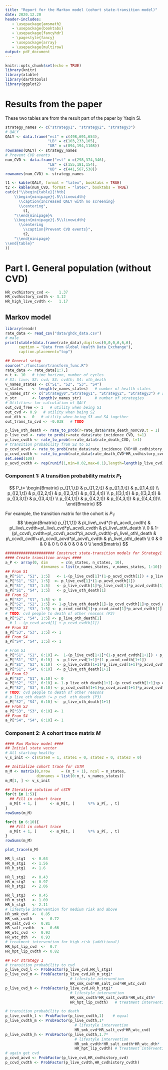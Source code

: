 ```yaml
---
title: "Report for the Markov model (cohort state-transition model)"
date: 2020.12.20
header-includes:
   - \usepackage{amsmath}
   - \usepackage{booktabs}
   - \usepackage{fancyhdr}
   - \pagestyle{fancy}
   - \usepackage{array}
   - \usepackage{multirow}
output: pdf_document
---
```

```r
knitr::opts_chunk$set(echo = TRUE)
library(knitr)
library(xtable)
library(darthtools)
library(ggplot2)
```


# Results from the paper

These two tables are from the result part of the paper by Yaqin Si.
```r
strategy_names <- c("strategy1", "strategy2", "strategy3")
# QALY
QALY <- data.frame("est" = c(498,691,654),
                   "LB" = c(103,233,105),
                   "UB" = c(894,194,1108))
rownames(QALY) <- strategy_names
# Prevent CVD events
num_CVD <- data.frame("est" = c(298,374,346),
                   "LB" = c(155,181,154),
                   "UB" = c(441,567,538))
rownames(num_CVD) <- strategy_names
```

```r
t1 <- kable(QALY, format = "latex", booktabs = TRUE)
t2 <- kable(num_CVD, format = "latex", booktabs = TRUE)
cat(c("\\begin{table}[!htb]
    \\begin{minipage}{.5\\linewidth}
      \\caption{Increased QALY with no screening}
      \\centering",
        t1,
    "\\end{minipage}%
    \\begin{minipage}{.5\\linewidth}
      \\centering
        \\caption{Prevent CVD events}",
        t2,
    "\\end{minipage} 
\\end{table}"
))  
```

\newpage
# Part I. General population (without CVD)
```r
HR_cvdhistory_cvd <-	1.37
HR_cvdhistory_cvdth <- 3.12
HR_high_live_cvdth <-	1.17
```

## Markov model
```r
library(readr)
rate_data <- read_csv("data/ghdx_data.csv")
# male
print(xtable(data.frame(rate_data),digits=c(0,0,0,6,6,6),
      caption = "Data from Global Health Data Exchange"),
      caption.placement="top")
```

```r
## General setup
source("./function/transform_func.R")
rate_data <- rate_data[1:7,]
n_t <- 10   # time horizon, number of cycles
# S1: live; S2: cvd; S3: cvdth; S4: oth_death
v_names_states <- c("S1", "S2", "S3", "S4")  
n_states    <- length(v_names_states)   # number of health states 
v_names_str <- c("Strategy0","Strategy1", "Strategy2", "Strategy3") # store the strategy names
n_str       <- length(v_names_str)      # number of strategies
# Utilities: for calculation of QALY
out_cvd_free <-	1   # utility when being S1
out_cvd <- 0.9   # utility when being S2
out_dth <-	0   # utility when being S3 and S4 together
out_trans_to_cvd <-	-0.038   # TODO

p_live_oth_death <- rate_to_prob(r=rate_data$rate_death_nonCVD,t = 1)
p_live_cvd <- rate_to_prob(r=rate_data$rate_incidence_CVD, t=1)
p_live_cvdth <- rate_to_prob(r=rate_data$rate_death_CVD, t=1)
# transition probability from S2 to S3
p_ccvd_acvd <- rate_to_prob(rate_data$rate_incidence_CVD*HR_cvdhistory_cvd, t=1)
p_ccvd_cvdth <- rate_to_prob(rate_data$rate_death_CVD*HR_cvdhistory_cvdth,t=1)
set.seed(100)
p_acvd_cvdth <- rep(runif(1,min=0.02,max=0.1),length=length(p_live_cvd))

```

### Component 1: A transition probability matrix $P_t$
$$
P_t=
\begin{Bmatrix}
p_{[1,1,t]} & p_{[1,2,t]} & p_{[1,3,t]} & p_{[1,4,t]} \\
p_{[2,1,t]} & p_{[2,2,t]} & p_{[2,3,t]} & p_{[2,4,t]} \\
p_{[3,1,t]} & p_{[3,2,t]} & p_{[3,3,t]} & p_{[3,4,t]} \\
p_{[4,1,t]} & p_{[4,2,t]} & p_{[4,3,t]} & p_{[4,4,t]}\\
\end{Bmatrix}
$$

For example, the transition matrix for the cohort is $P_1$:
$$
\begin{Bmatrix}
p_{[1,1,1]} & p\_live\_cvd*(1-p\_acvd\_cvdth) & p\_live\_cvdth+p\_live\_cvd*p\_acvd\_cvdth & p\_live\_oth\_death \\
0 & 1-(p\_ccvd\_cvdth+p\_ccvd\_acvd*p\_acvd\_cvdth)-p\_live\_oth\_death & p\_ccvd\_cvdth+p\_ccvd\_acvd*p\_acvd\_cvdth  & p\_live\_oth\_death \\
0 & 0 & 0 & 0  \\
0 & 0 & 0 & 0 \\
\end{Bmatrix}
$$




```r
###################### Construct state-transition models for Strategy1 #####################
#### Create transition arrays ####
a_P <- array(0, dim      = c(n_states, n_states, 10),
                dimnames = list(v_names_states, v_names_states, 1:10))
## From S1
a_P["S1", "S1", 1:5]   <- 1-(p_live_cvd[1]*(1-p_acvd_cvdth[1]) + p_live_cvdth[1]*p_live_cvd[1]*p_acvd_cvdth[1] + p_live_oth_death[1])
a_P["S1", "S2", 1:5]  <- p_live_cvd[1]*(1-p_acvd_cvdth[1])
a_P["S1", "S3", 1:5]   <- p_live_cvdth[1]*p_live_cvd[1]*p_acvd_cvdth[1]
a_P["S1", "S4", 1:5]   <- p_live_oth_death[1]
## From S2
a_P["S2", "S1", 1:5] <- 0
a_P["S2", "S2", 1:5] <- 1-p_live_oth_death[1]-(p_ccvd_cvdth[1]+p_ccvd_acvd[1]*p_acvd_cvdth[1])
a_P["S2", "S3", 1:5] <- p_ccvd_cvdth[1]+p_ccvd_acvd[1]*p_acvd_cvdth[1]
# TODO: cvd people to death of other reasons (P3)
a_P["S2", "S4", 1:5] <- p_live_oth_death[1]
  # 1 - (p_ccvd_acvd[1] + p_ccvd_cvdth[1])
## From S3
a_P["S3", "S3", 1:5] <- 1
## From S4
a_P["S4", "S4", 1:5] <- 1

# From S1
a_P["S1", "S1", 6:10] <-  1-(p_live_cvd[1+1]*(1-p_acvd_cvdth[1+1]) + p_live_cvdth[1+1]*p_live_cvd[1+1]*p_acvd_cvdth[1+1] + p_live_oth_death[1+1])
a_P["S1", "S2", 6:10]  <- p_live_cvd[1+1]*(1-p_acvd_cvdth[1+1])
a_P["S1", "S3", 6:10]  <- p_live_cvdth[1+1]*p_live_cvd[1+1]*p_acvd_cvdth[1+1]
a_P["S1", "S4", 6:10]  <- p_live_oth_death[1+1]
## From S2
a_P["S2", "S1", 6:10] <- 0
a_P["S2", "S2", 6:10] <- 1-p_live_oth_death[1+1]-(p_ccvd_cvdth[1+1]+p_ccvd_acvd[1+1]*p_acvd_cvdth[1+1])
a_P["S2", "S3", 6:10] <- p_ccvd_cvdth[1+1]+p_ccvd_acvd[1+1]*p_acvd_cvdth[1+1]
# TODO: cvd people to death of other reasons
# p_live_oth_death != p_cvd _oth_death (P3)
a_P["S2", "S4", 6:10] <-  p_live_oth_death[1+1]
## From S3
a_P["S3", "S3", 6:10] <- 1
## From S4
a_P["S4", "S4", 6:10] <- 1
```

### Component 2: A  cohort trace matrix $M$
```r
#### Run Markov model ####
## Initial state vector
# All starting healthy
v_s_init <- c(state0 = 1, state1 = 0, state2 = 0, state3 = 0) 

## Initialize cohort trace for cSTM 
m_M <- matrix(0,nrow     = (n_t + 1), ncol = n_states, 
              dimnames = list(0:n_t, v_names_states))
m_M[1, ] <- v_s_init

## Iterative solution of cSTM
for(t in 1:5){
  ## Fill in cohort trace
  m_M[t + 1, ]      <- m_M[t, ]      %*% a_P[, , t]   
}
rowSums(m_M)

for(t in 6:10){
  ## Fill in cohort trace
  m_M[t + 1, ]      <- m_M[t, ]      %*% a_P[, , t]   
}
rowSums(m_M)


```


```r
plot_trace(m_M)
```

\newpage
```r
HR_l_stg1	<- 0.63
HR_m_stg1	<- 1.56
HR_h_stg1	<- 1.6

HR_l_stg2	<- 0.43
HR_m_stg2	<- 0.97
HR_h_stg2	<- 2.06

HR_l_stg3	<- 0.45
HR_m_stg3	<- 1.09
HR_h_stg3	<- 2.11
# lifestyle intervention for medium risk and above
HR_smk_cvd	<-	0.85
HR_smk_cvdth	<-	0.72
HR_salt_cvd	<-	0.81
HR_salt_cvdth	<-	0.66
HR_wtc_cvd	<-	0.93
HR_wtc_dth	<-	0.93
# treatment intervention for high risk (additional)
HR_hpt_lip_cvd	<-	0.7
HR_hpt_lip_cvdth <-	0.82
```

\begin{center}
\begin{table}
\caption{Incidence rate}
\begin{tabular}{cccc} 
\hline
Item & & CVD incidence(HR) & CVD cause-specific mortality (HR)  \\
\hline
\multirow{3}{6em}{Strategy 1}& {Low risk} & `r HR_l_stg1` & 1   \\
& {Medium risk}& `r HR_m_stg1`  &  1\\
& {High risk}& `r HR_h_stg1`  &  1.7 \\
\hline
\multirow{3}{6em}{Strategy 2}& {Low risk}& `r HR_l_stg2`  & 1 \\
& {Medium risk}  & `r HR_m_stg2` &  1\\
& {High risk}  &`r HR_h_stg2`  &  1.7\\
\hline
\multirow{3}{6em}{Strategy 3}& {Low risk}  & `r HR_l_stg1` & 1 \\
& {Medium risk}  & `r HR_m_stg3` &  1\\
& {High risk}  & `r HR_h_stg3` &  1.7\\
\hline
\multirow{3}{6em}{Intervention}& {Weight control}  & `r HR_wtc_cvd` &  `r HR_wtc_dth`\\
& {Smoke cession}  & `r HR_smk_cvd` & `r HR_smk_cvdth` \\
& {Salt reduction}  & `r HR_salt_cvd` & `r HR_salt_cvdth` \\
\hline
Medication & Statin and antihypertensive & `r HR_hpt_lip_cvd` &  `r HR_hpt_lip_cvdth` \\
\hline
\end{tabular}
\end{table}
\end{center}


```r
## For strategy 1
# transition probability to cvd
p_live_cvd_l <- ProbFactor(p_live_cvd,HR_l_stg1)
p_live_cvd_m <- ProbFactor(p_live_cvd,HR_m_stg1*
                             # lifestyle intervention
                             HR_smk_cvd*HR_salt_cvd*HR_wtc_cvd) 
p_live_cvd_h <- ProbFactor(p_live_cvd,HR_h_stg1* 
                             # lifestyle intervention
                             HR_smk_cvdth*HR_salt_cvdth*HR_wtc_dth*   
                             HR_hpt_lip_cvdth)   # treatment intervention 

# transition probability to death
p_live_cvdth_l <- ProbFactor(p_live_cvdth,1)    # equal
p_live_cvdth_m <- ProbFactor(p_live_cvdth,1*
                               # lifestyle intervention
                               HR_smk_cvd*HR_salt_cvd*HR_wtc_cvd)   
p_live_cvdth_h <- ProbFactor(p_live_cvdth,1.7*
                               # lifestyle intervention
                               HR_smk_cvdth*HR_salt_cvdth*HR_wtc_dth* 
                               HR_hpt_lip_cvdth) # treatment intervention 
# again get cvd 
p_ccvd_acvd <- ProbFactor(p_live_cvd,HR_cvdhistory_cvd) 
p_ccvd_cvdth <- ProbFactor(p_live_cvdth,HR_cvdhistory_cvdth)
```



\begin{table}
\begin{center}
\caption{Transition probability matrix for Strategy 1}
\begin{tabular}{cccc} 
\hline
$p_{[1,1,t]}$ & $p\_live\_cvd\_l$ & $p\_live\_cvdth\_l$ & $p\_live\_oth\_death\_l$ \\
0 & $p\_ccvd\_acvd$ & $p\_ccvd\_cvdth$ & $p\_live\_oth\_death$ \\
0 & 0 & 0 & 0  \\
0 & 0 & 0 & 0 \\
\hline
$p_{[1,1,t]}$ & $p\_live\_cvd\_m$& $p\_live\_cvdth\_m$ & $p\_live\_oth\_death\_m$ \\
0 & $p\_ccvd\_acvd$ & $p\_ccvd\_cvdth$ & $p\_live\_oth\_death$ \\
0 & 0 & 0 & 0  \\
0 & 0 & 0 & 0 \\
\hline
$p_{[1,1,t]}$ & $p\_live\_cvd\_h$ & $p\_live\_cvdth\_h$& $p\_live\_oth\_death\_h$ \\
0 & $p\_ccvd\_acvd$ & $p\_ccvd\_cvdth$ & $p\_live\_oth\_death$ \\
0 & 0 & 0 & 0  \\
0 & 0 & 0 & 0 \\
\hline
\end{tabular}
\end{center}
\end{table}


